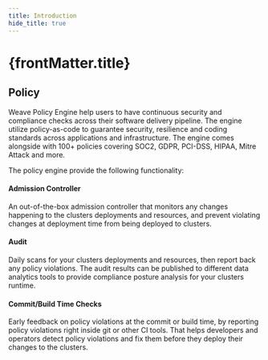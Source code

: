 ```yaml
---
title: Introduction
hide_title: true
---
```



<h1>
  {frontMatter.title} <TierLabel tiers="Enterprise" />
</h1>

## Policy

Weave Policy Engine help users to have continuous security and compliance checks across their software delivery pipeline. The engine utilize policy-as-code to guarantee security, resilience and coding standards across applications and infrastructure. The engine comes alongside with 100+ policies covering SOC2, GDPR, PCI-DSS, HIPAA, Mitre Attack and more.

The policy engine provide the following functionality:
<h4>Admission Controller</h4>
An out-of-the-box admission controller that monitors any changes happening to the clusters deployments and resources, and prevent violating changes at deployment time from being deployed to clusters.
<h4>Audit</h4>
Daily scans for your clusters deployments and resources, then report back any policy violations. The audit results can be published to different data analytics tools to provide compliance posture analysis for your clusters runtime.
<h4>Commit/Build Time Checks</h4>
Early feedback on policy violations at the commit or build time, by reporting policy violations right inside git or other CI tools. That helps developers and operators detect policy violations and fix them before they deploy their changes to the clusters.
